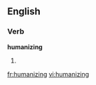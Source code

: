 ==English==

===Verb===
'''humanizing'''

# {{third-person singular of|[[humanize]]}}

[[fr:humanizing]]
[[vi:humanizing]]